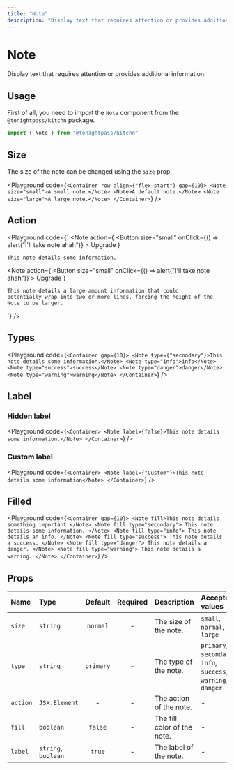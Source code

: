 ```yaml
---
title: "Note"
description: "Display text that requires attention or provides additional information."
---
```



# Note

Display text that requires attention or provides additional information.

## Usage

First of all, you need to import the `Note` component from the `@tonightpass/kitchn` package.

```js
import { Note } from "@tonightpass/kitchn"
```

## Size

The size of the note can be changed using the `size` prop.

<Playground code={`
  <Container row align={"flex-start"} gap={10}>
    <Note size="small">A small note.</Note>
    <Note>A default note.</Note>
    <Note size="large">A large note.</Note>
  </Container>
`}
/>

## Action

<Playground code={`<Container gap={10}>
  <Note
    action={
      <Button
        size="small"
        onClick={() => alert("I'll take note ahah")}
      >
        Upgrade
      </Button>
    }
  >
    This note details some information.
  </Note>

  <Note
    action={
      <Button
        size="small"
        onClick={() => alert("I'll take note ahah")}
      >
        Upgrade
      </Button>
    }
  >
    This note details a large amount information that could
    potentially wrap into two or more lines, forcing the height of the
    Note to be larger.
  </Note>
</Container>`}
/>

## Types

<Playground code={`<Container gap={10}>
  <Note type={"secondary"}>This note details some information.</Note>
  <Note type="info">info</Note>
  <Note type="success">success</Note>
  <Note type="danger">danger</Note>
  <Note type="warning">warning</Note>
</Container>`}
/>

## Label

### Hidden label

<Playground code={`<Container>
  <Note label={false}>This note details some information.</Note>
</Container>`}
/>

### Custom label

<Playground code={`<Container>
  <Note label={"Custom"}>This note details some information</Note>
</Container>`}
/>

## Filled

<Playground code={`<Container gap={10}>
  <Note fill>This note details something important.</Note>
  <Note fill type="secondary">
    This note details some information.
  </Note>
  <Note fill type="info">
    This note details an info.
  </Note>
  <Note fill type="success">
    This note details a success.
  </Note>
  <Note fill type="danger">
    This note details a danger.
  </Note>
  <Note fill type="warning">
    This note details a warning.
  </Note>
</Container>`}
/>

## Props

| Name | Type | Default | Required | Description | Accepted values |
| :--- | :--- | :-----: | :------: | :---------- | :-------------- |
| `size` | `string` | `normal` | - | The size of the note. | `small`, `normal`, `large` |
| `type` | `string` | `primary` | - | The type of the note. | `primary`, `secondary`, `info`, `success`, `warning`, `danger` |
| `action` | `JSX.Element` | - | - | The action of the note. | - |
| `fill` | `boolean` | `false` | - | The fill  color of the note. | - |
| `label` | `string`, `boolean` | `true` | - | The label of the note. | - |
